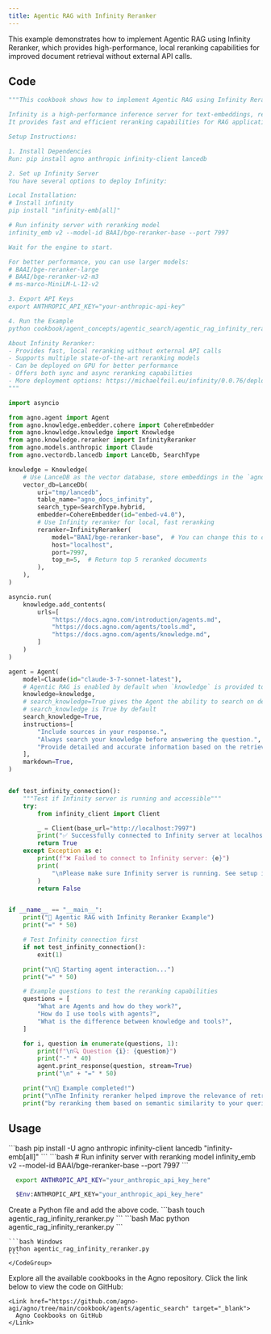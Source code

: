 ```yaml
---
title: Agentic RAG with Infinity Reranker
---
```


This example demonstrates how to implement Agentic RAG using Infinity Reranker, which provides high-performance, local reranking capabilities for improved document retrieval without external API calls.

## Code

```python agentic_rag_infinity_reranker.py
"""This cookbook shows how to implement Agentic RAG using Infinity Reranker.

Infinity is a high-performance inference server for text-embeddings, reranking, and classification models.
It provides fast and efficient reranking capabilities for RAG applications.

Setup Instructions:

1. Install Dependencies
Run: pip install agno anthropic infinity-client lancedb

2. Set up Infinity Server
You have several options to deploy Infinity:

Local Installation:
# Install infinity
pip install "infinity-emb[all]"

# Run infinity server with reranking model
infinity_emb v2 --model-id BAAI/bge-reranker-base --port 7997

Wait for the engine to start.

For better performance, you can use larger models:
# BAAI/bge-reranker-large
# BAAI/bge-reranker-v2-m3
# ms-marco-MiniLM-L-12-v2

3. Export API Keys
export ANTHROPIC_API_KEY="your-anthropic-api-key"

4. Run the Example
python cookbook/agent_concepts/agentic_search/agentic_rag_infinity_reranker.py

About Infinity Reranker:
- Provides fast, local reranking without external API calls
- Supports multiple state-of-the-art reranking models
- Can be deployed on GPU for better performance
- Offers both sync and async reranking capabilities
- More deployment options: https://michaelfeil.eu/infinity/0.0.76/deploy/
"""

import asyncio

from agno.agent import Agent
from agno.knowledge.embedder.cohere import CohereEmbedder
from agno.knowledge.knowledge import Knowledge
from agno.knowledge.reranker import InfinityReranker
from agno.models.anthropic import Claude
from agno.vectordb.lancedb import LanceDb, SearchType

knowledge = Knowledge(
    # Use LanceDB as the vector database, store embeddings in the `agno_docs_infinity` table
    vector_db=LanceDb(
        uri="tmp/lancedb",
        table_name="agno_docs_infinity",
        search_type=SearchType.hybrid,
        embedder=CohereEmbedder(id="embed-v4.0"),
        # Use Infinity reranker for local, fast reranking
        reranker=InfinityReranker(
            model="BAAI/bge-reranker-base",  # You can change this to other models
            host="localhost",
            port=7997,
            top_n=5,  # Return top 5 reranked documents
        ),
    ),
)

asyncio.run(
    knowledge.add_contents(
        urls=[
            "https://docs.agno.com/introduction/agents.md",
            "https://docs.agno.com/agents/tools.md",
            "https://docs.agno.com/agents/knowledge.md",
        ]
    )
)

agent = Agent(
    model=Claude(id="claude-3-7-sonnet-latest"),
    # Agentic RAG is enabled by default when `knowledge` is provided to the Agent.
    knowledge=knowledge,
    # search_knowledge=True gives the Agent the ability to search on demand
    # search_knowledge is True by default
    search_knowledge=True,
    instructions=[
        "Include sources in your response.",
        "Always search your knowledge before answering the question.",
        "Provide detailed and accurate information based on the retrieved documents.",
    ],
    markdown=True,
)


def test_infinity_connection():
    """Test if Infinity server is running and accessible"""
    try:
        from infinity_client import Client

        _ = Client(base_url="http://localhost:7997")
        print("✅ Successfully connected to Infinity server at localhost:7997")
        return True
    except Exception as e:
        print(f"❌ Failed to connect to Infinity server: {e}")
        print(
            "\nPlease make sure Infinity server is running. See setup instructions above."
        )
        return False


if __name__ == "__main__":
    print("🚀 Agentic RAG with Infinity Reranker Example")
    print("=" * 50)

    # Test Infinity connection first
    if not test_infinity_connection():
        exit(1)

    print("\n🤖 Starting agent interaction...")
    print("=" * 50)

    # Example questions to test the reranking capabilities
    questions = [
        "What are Agents and how do they work?",
        "How do I use tools with agents?",
        "What is the difference between knowledge and tools?",
    ]

    for i, question in enumerate(questions, 1):
        print(f"\n🔍 Question {i}: {question}")
        print("-" * 40)
        agent.print_response(question, stream=True)
        print("\n" + "=" * 50)

    print("\n🎉 Example completed!")
    print("\nThe Infinity reranker helped improve the relevance of retrieved documents")
    print("by reranking them based on semantic similarity to your queries.")
```

## Usage

<Steps>
  <Snippet file="create-venv-step.mdx" />

  <Step title="Install libraries">
    ```bash
    pip install -U agno anthropic infinity-client lancedb "infinity-emb[all]"
    ```
  </Step>

  <Step title="Setup Infinity Server">
    ```bash
    # Run infinity server with reranking model
    infinity_emb v2 --model-id BAAI/bge-reranker-base --port 7997
    ```
  </Step>

  <Step title="Export your ANTHROPIC API key">

  <CodeGroup>

  ```bash Mac/Linux
    export ANTHROPIC_API_KEY="your_anthropic_api_key_here"
  ```

  ```bash Windows
    $Env:ANTHROPIC_API_KEY="your_anthropic_api_key_here"
  ```
  </CodeGroup> 
</Step>

  <Step title="Create a Python file">
    Create a Python file and add the above code.
    ```bash
    touch agentic_rag_infinity_reranker.py
    ```
  </Step>

  <Step title="Run Agent">
    <CodeGroup>
    ```bash Mac
    python agentic_rag_infinity_reranker.py
    ```
    
    ```bash Windows
    python agentic_rag_infinity_reranker.py
    ```
    </CodeGroup>
  </Step>

  <Step title="Find All Cookbooks">
    Explore all the available cookbooks in the Agno repository. Click the link below to view the code on GitHub:

    <Link href="https://github.com/agno-agi/agno/tree/main/cookbook/agents/agentic_search" target="_blank">
      Agno Cookbooks on GitHub
    </Link>
  </Step>
</Steps>